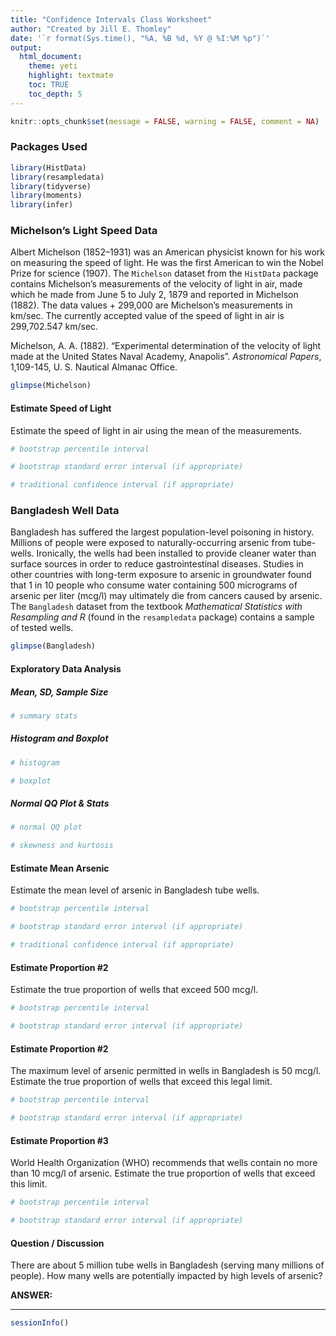 ```yaml
---
title: "Confidence Intervals Class Worksheet"
author: "Created by Jill E. Thomley"
date: '`r format(Sys.time(), "%A, %B %d, %Y @ %I:%M %p")`'
output: 
  html_document: 
    theme: yeti
    highlight: textmate
    toc: TRUE
    toc_depth: 5
---
```


```r
knitr::opts_chunk$set(message = FALSE, warning = FALSE, comment = NA)
```

### Packages Used

```r
library(HistData)
library(resampledata)
library(tidyverse)
library(moments)
library(infer)
```


### Michelson's Light Speed Data

Albert Michelson (1852–1931) was an American physicist known for his work on measuring the speed of light. He was the first American to win the Nobel Prize for science (1907). The `Michelson` dataset from the `HistData` package contains Michelson's measurements of the velocity of light in air, made which he made from June 5 to July 2, 1879 and reported in Michelson (1882). The data values + 299,000 are Michelson's measurements in km/sec. The currently accepted value of the speed of light in air is 299,702.547 km/sec.

Michelson, A. A. (1882). "Experimental determination of the velocity of light made at the United States Naval Academy, Anapolis". *Astronomical Papers*, 1,109-145, U. S. Nautical Almanac Office.

```r
glimpse(Michelson)
```

#### Estimate Speed of Light

Estimate the speed of light in air using the mean of the measurements.

```r
# bootstrap percentile interval

```

```r
# bootstrap standard error interval (if appropriate)

```

```r
# traditional confidence interval (if appropriate)

```


### Bangladesh Well Data

Bangladesh has suffered the largest population-level poisoning in history. Millions of people were exposed to naturally-occurring arsenic from tube-wells. Ironically, the wells had been installed to provide cleaner water than surface sources in order to reduce gastrointestinal diseases. Studies in other countries with long-term exposure to arsenic in groundwater found that 1 in 10 people who consume water containing 500 micrograms of arsenic per liter (mcg/l) may ultimately die from cancers caused by arsenic. The `Bangladesh` dataset from the textbook *Mathematical Statistics with Resampling and R* (found in the `resampledata` package) contains a sample of tested wells.

```r
glimpse(Bangladesh)
```

#### Exploratory Data Analysis

##### Mean, SD, Sample Size

```r
# summary stats

```

##### Histogram and Boxplot

```r
# histogram

```

```r
# boxplot

```

##### Normal QQ Plot & Stats

```r
# normal QQ plot

```

```r
# skewness and kurtosis

```

#### Estimate Mean Arsenic

Estimate the mean level of arsenic in Bangladesh tube wells.

```r
# bootstrap percentile interval

```

```r
# bootstrap standard error interval (if appropriate)

```

```r
# traditional confidence interval (if appropriate)

```

#### Estimate Proportion #2

Estimate the true proportion of wells that exceed 500 mcg/l.

```r
# bootstrap percentile interval

```

```r
# bootstrap standard error interval (if appropriate)

```

#### Estimate Proportion #2

The maximum level of arsenic permitted in wells in Bangladesh is 50 mcg/l. Estimate the true proportion of wells that exceed this legal limit.

```r
# bootstrap percentile interval

```

```r
# bootstrap standard error interval (if appropriate)

```

#### Estimate Proportion #3

World Health Organization (WHO) recommends that wells contain no more than 10 mcg/l of arsenic. Estimate the true proportion of wells that exceed this limit.

```r
# bootstrap percentile interval

```

```r
# bootstrap standard error interval (if appropriate)

```

#### Question / Discussion

There are about 5 million tube wells in Bangladesh (serving many millions of people). How many wells are potentially impacted by high levels of arsenic?

**ANSWER:**


***
```r
sessionInfo()
```

